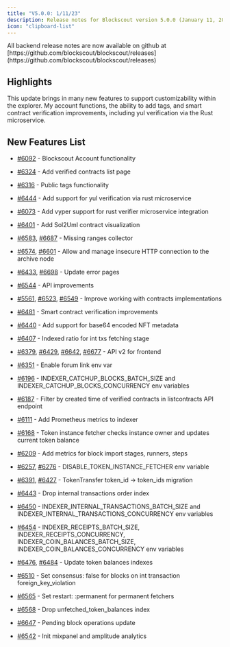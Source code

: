 ```yaml
---
title: "V5.0.0: 1/11/23"
description: Release notes for Blockscout version 5.0.0 (January 11, 2023).
icon: "clipboard-list"
---
```


<Info>
All backend release notes are now available on github at [https://github.com/blockscout/blockscout/releases](https://github.com/blockscout/blockscout/releases)

</Info>

## Highlights

This update brings in many new features to support customizability within the explorer. My account functions, the ability to add tags, and smart contract verification improvements, including yul verification via the Rust microservice.

## New Features List

* [#6092](https://github.com/blockscout/blockscout/pull/6092) - Blockscout Account functionality

* [#6324](https://github.com/blockscout/blockscout/pull/6324) - Add verified contracts list page

* [#6316](https://github.com/blockscout/blockscout/pull/6316) - Public tags functionality

* [#6444](https://github.com/blockscout/blockscout/pull/6444) - Add support for yul verification via rust microservice

* [#6073](https://github.com/blockscout/blockscout/pull/6073) - Add vyper support for rust verifier microservice integration

* [#6401](https://github.com/blockscout/blockscout/pull/6401) - Add Sol2Uml contract visualization

* [#6583](https://github.com/blockscout/blockscout/pull/6583), [#6687](https://github.com/blockscout/blockscout/pull/6687) - Missing ranges collector

* [#6574](https://github.com/blockscout/blockscout/pull/6574), [#6601](https://github.com/blockscout/blockscout/pull/6601) - Allow and manage insecure HTTP connection to the archive node

* [#6433](https://github.com/blockscout/blockscout/pull/6433), [#6698](https://github.com/blockscout/blockscout/pull/6698) - Update error pages

* [#6544](https://github.com/blockscout/blockscout/pull/6544) - API improvements

* [#5561](https://github.com/blockscout/blockscout/pull/5561), [#6523](https://github.com/blockscout/blockscout/pull/6523), [#6549](https://github.com/blockscout/blockscout/pull/6549) - Improve working with contracts implementations

* [#6481](https://github.com/blockscout/blockscout/pull/6481) - Smart contract verification improvements

* [#6440](https://github.com/blockscout/blockscout/pull/6440) - Add support for base64 encoded NFT metadata

* [#6407](https://github.com/blockscout/blockscout/pull/6407) - Indexed ratio for int txs fetching stage

* [#6379](https://github.com/blockscout/blockscout/pull/6379), [#6429](https://github.com/blockscout/blockscout/pull/6429), [#6642](https://github.com/blockscout/blockscout/pull/6642), [#6677](https://github.com/blockscout/blockscout/pull/6677) - API v2 for frontend

* [#6351](https://github.com/blockscout/blockscout/pull/6351) - Enable forum link env var

* [#6196](https://github.com/blockscout/blockscout/pull/6196) - INDEXER\_CATCHUP\_BLOCKS\_BATCH\_SIZE and INDEXER\_CATCHUP\_BLOCKS\_CONCURRENCY env variables

* [#6187](https://github.com/blockscout/blockscout/pull/6187) - Filter by created time of verified contracts in listcontracts API endpoint

* [#6111](https://github.com/blockscout/blockscout/pull/6111) - Add Prometheus metrics to indexer

* [#6168](https://github.com/blockscout/blockscout/pull/6168) - Token instance fetcher checks instance owner and updates current token balance

* [#6209](https://github.com/blockscout/blockscout/pull/6209) - Add metrics for block import stages, runners, steps

* [#6257](https://github.com/blockscout/blockscout/pull/6257), [#6276](https://github.com/blockscout/blockscout/pull/6276) - DISABLE\_TOKEN\_INSTANCE\_FETCHER env variable

* [#6391](https://github.com/blockscout/blockscout/pull/6391), [#6427](https://github.com/blockscout/blockscout/pull/6427) - TokenTransfer token\_id -> token\_ids migration

* [#6443](https://github.com/blockscout/blockscout/pull/6443) - Drop internal transactions order index

* [#6450](https://github.com/blockscout/blockscout/pull/6450) - INDEXER\_INTERNAL\_TRANSACTIONS\_BATCH\_SIZE and INDEXER\_INTERNAL\_TRANSACTIONS\_CONCURRENCY env variables

* [#6454](https://github.com/blockscout/blockscout/pull/6454) - INDEXER\_RECEIPTS\_BATCH\_SIZE, INDEXER\_RECEIPTS\_CONCURRENCY, INDEXER\_COIN\_BALANCES\_BATCH\_SIZE, INDEXER\_COIN\_BALANCES\_CONCURRENCY env variables

* [#6476](https://github.com/blockscout/blockscout/pull/6476), [#6484](https://github.com/blockscout/blockscout/pull/6484) - Update token balances indexes

* [#6510](https://github.com/blockscout/blockscout/pull/6510) - Set consensus: false for blocks on int transaction foreign\_key\_violation

* [#6565](https://github.com/blockscout/blockscout/pull/6565) - Set restart: :permanent for permanent fetchers

* [#6568](https://github.com/blockscout/blockscout/pull/6568) - Drop unfetched\_token\_balances index

* [#6647](https://github.com/blockscout/blockscout/pull/6647) - Pending block operations update

* [#6542](https://github.com/blockscout/blockscout/pull/6542) - Init mixpanel and amplitude analytics



